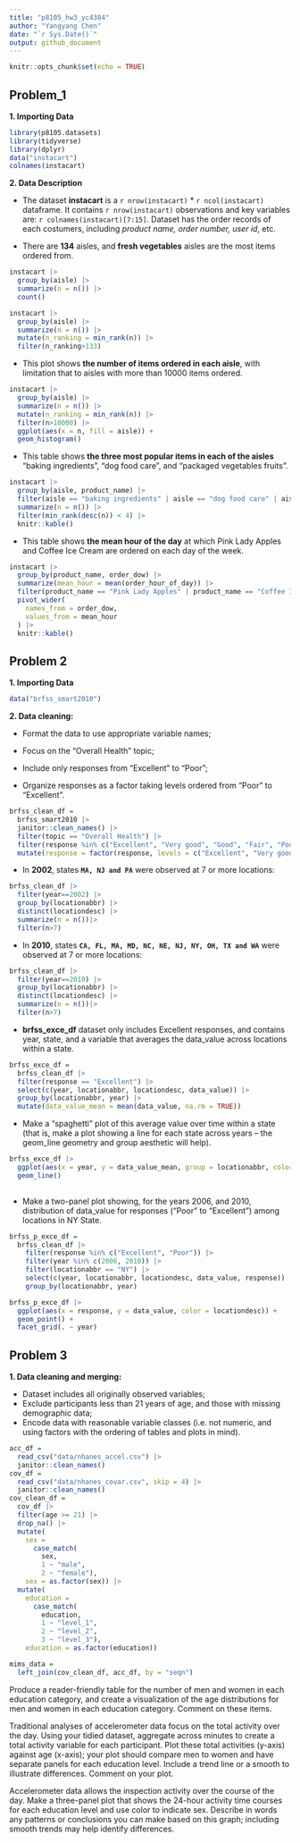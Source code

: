 ```yaml
---
title: "p8105_hw3_yc4384"
author: "Yangyang Chen"
date: "`r Sys.Date()`"
output: github_document
---
```


```r
knitr::opts_chunk$set(echo = TRUE)
```

## Problem_1

**1. Importing Data**
```r
library(p8105.datasets)
library(tidyverse)
library(dplyr)
data("instacart")
colnames(instacart)
```

**2. Data Description**

* The dataset **instacart** is a `r nrow(instacart)` * `r ncol(instacart)` dataframe. It contains `r nrow(instacart)` observations and key variables are: `r colnames(instacart)[7:15]`. Dataset has the order records of each costumers, including _product name, order number, user id_, etc.


* There are **134** aisles, and  **fresh vegetables** aisles are the most items ordered from.
```r
instacart |> 
  group_by(aisle) |> 
  summarize(n = n()) |> 
  count()
```

```r
instacart |> 
  group_by(aisle) |>
  summarize(n = n()) |> 
  mutate(n_ranking = min_rank(n)) |> 
  filter(n_ranking>133) 
```

* This plot shows **the number of items ordered in each aisle**, with limitation that to aisles with more than 10000 items ordered. 
```r
instacart |> 
  group_by(aisle) |>
  summarize(n = n()) |> 
  mutate(n_ranking = min_rank(n)) |> 
  filter(n>10000) |> 
  ggplot(aes(x = n, fill = aisle)) +
  geom_histogram()
```

* This table shows **the three most popular items in each of the aisles** “baking ingredients”, “dog food care”, and “packaged vegetables fruits”.

```r
instacart |> 
  group_by(aisle, product_name) |> 
  filter(aisle == "baking ingredients" | aisle == "dog food care" | aisle == "packaged vegetables fruits") |> 
  summarize(n = n()) |> 
  filter(min_rank(desc(n)) < 4) |> 
  knitr::kable()
```

* This table shows **the mean hour of the day** at which Pink Lady Apples and Coffee Ice Cream are ordered on each day of the week.

```r
instacart |> 
  group_by(product_name, order_dow) |> 
  summarize(mean_hour = mean(order_hour_of_day)) |> 
  filter(product_name == "Pink Lady Apples" | product_name == "Coffee Ice Cream" ) |> 
  pivot_wider(
    names_from = order_dow,
    values_from = mean_hour
  ) |> 
  knitr::kable()
```

## Problem 2
**1. Importing Data**
```r
data("brfss_smart2010")
```

**2. Data cleaning:**

* Format the data to use appropriate variable names;

* Focus on the “Overall Health” topic;

* Include only responses from “Excellent” to “Poor”;

* Organize responses as a factor taking levels ordered from “Poor” to “Excellent”.
```r
brfss_clean_df = 
  brfss_smart2010 |> 
  janitor::clean_names() |> 
  filter(topic == "Overall Health") |> 
  filter(response %in% c("Excellent", "Very good", "Good", "Fair", "Poor")) |> 
  mutate(response = factor(response, levels = c("Excellent", "Very good", "Good", "Fair", "Poor")))

```

* In **2002**, states **`MA, NJ and PA`** were observed at 7 or more locations:
```r
brfss_clean_df |> 
  filter(year==2002) |> 
  group_by(locationabbr) |> 
  distinct(locationdesc) |> 
  summarize(n = n())|> 
  filter(n>7) 
```
* In **2010**, states **`CA, FL, MA, MD, NC, NE, NJ, NY, OH, TX and WA`** were observed at 7 or more locations:
```r
brfss_clean_df |> 
  filter(year==2010) |> 
  group_by(locationabbr) |> 
  distinct(locationdesc) |> 
  summarize(n = n())|> 
  filter(n>7) 
```


* **brfss_exce_df** dataset only includes Excellent responses, and contains year, state, and a variable that averages the data_value across locations within a state. 

```r
brfss_exce_df =
  brfss_clean_df |> 
  filter(response == "Excellent") |> 
  select(c(year, locationabbr, locationdesc, data_value)) |> 
  group_by(locationabbr, year) |> 
  mutate(data_value_mean = mean(data_value, na.rm = TRUE))
```

* Make a “spaghetti” plot of this average value over time within a state (that is, make a plot showing a line for each state across years – the geom_line geometry and group aesthetic will help).
```r
brfss_exce_df |> 
  ggplot(aes(x = year, y = data_value_mean, group = locationabbr, color = locationabbr)) +
  geom_line() 
  
```

* Make a two-panel plot showing, for the years 2006, and 2010, distribution of data_value for responses (“Poor” to “Excellent”) among locations in NY State.
```r

brfss_p_exce_df = 
  brfss_clean_df |> 
    filter(response %in% c("Excellent", "Poor")) |> 
    filter(year %in% c(2006, 2010)) |> 
    filter(locationabbr == "NY") |> 
    select(c(year, locationabbr, locationdesc, data_value, response)) |> 
    group_by(locationabbr, year) 

brfss_p_exce_df |>   
  ggplot(aes(x = response, y = data_value, color = locationdesc)) +
  geom_point() +
  facet_grid(. ~ year)
```

## Problem 3

**1. Data cleaning and merging:**

* Dataset includes all originally observed variables; 
* Exclude participants less than 21 years of age, and those with missing demographic data; 
* Encode data with reasonable variable classes (i.e. not numeric, and using factors with the ordering of tables and plots in mind).
```r
acc_df = 
  read_csv("data/nhanes_accel.csv") |> 
  janitor::clean_names()
cov_df = 
  read_csv("data/nhanes_covar.csv", skip = 4) |> 
  janitor::clean_names()
cov_clean_df =
  cov_df |>
  filter(age >= 21) |> 
  drop_na() |> 
  mutate(
    sex = 
      case_match(
        sex, 
        1 ~ "male", 
        2 ~ "female"),
    sex = as.factor(sex)) |> 
  mutate(
    education = 
      case_match(
        education, 
        1 ~ "level_1", 
        2 ~ "level_2",
        3 ~ "level_3"),
    education = as.factor(education)) 

mims_data = 
  left_join(cov_clean_df, acc_df, by = "seqn") 
```



Produce a reader-friendly table for the number of men and women in each education category, and create a visualization of the age distributions for men and women in each education category. Comment on these items.

Traditional analyses of accelerometer data focus on the total activity over the day. Using your tidied dataset, aggregate across minutes to create a total activity variable for each participant. Plot these total activities (y-axis) against age (x-axis); your plot should compare men to women and have separate panels for each education level. Include a trend line or a smooth to illustrate differences. Comment on your plot.

Accelerometer data allows the inspection activity over the course of the day. Make a three-panel plot that shows the 24-hour activity time courses for each education level and use color to indicate sex. Describe in words any patterns or conclusions you can make based on this graph; including smooth trends may help identify differences.

